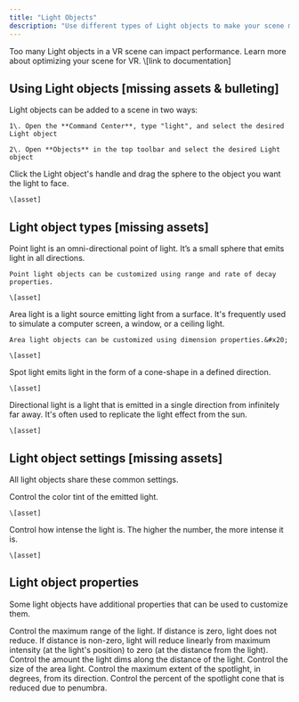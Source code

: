 ```yaml
---
title: "Light Objects"
description: "Use different types of Light objects to make your scene more realistic and engaging. "
---
```


<Info>
  Too many Light objects in a VR scene can impact performance. Learn more about optimizing your scene for VR. \[link to documentation]
</Info>

## Using Light objects \[missing assets & bulleting]

<AccordionGroup>
  <Accordion title="Adding Light objects to a scene" defaultOpen={false}>
    Light objects can be added to a scene in two ways:

    1\. Open the **Command Center**, type "light", and select the desired Light object

    2\. Open **Objects** in the top toolbar and select the desired Light object
  </Accordion>

  <Accordion title="Positioning Lights to 'look at' objects" defaultOpen={false}>
    Click the Light object's handle and drag the sphere to the object you want the light to face.&#x20;

    \[asset]
  </Accordion>
</AccordionGroup>

## Light object types \[missing assets]

<AccordionGroup>
  <Accordion title="Point light" defaultOpen={false}>
    Point light is an omni-directional point of light. It’s a small sphere that emits light in all directions.

    Point light objects can be customized using range and rate of decay properties.

    \[asset]
  </Accordion>

  <Accordion title="Area light" defaultOpen={false}>
    Area light is a light source emitting light from a surface. It's frequently used to simulate a computer screen, a window, or a ceiling light.

    Area light objects can be customized using dimension properties.&#x20;

    \[asset]
  </Accordion>

  <Accordion title="Spot light" defaultOpen={false}>
    Spot light emits light in the form of a cone-shape in a defined direction.

    \[asset]
  </Accordion>

  <Accordion title="Directional light" defaultOpen={false}>
    Directional light is a light that is emitted in a single direction from infinitely far away. It's often used to replicate the light effect from the sun.

    \[asset]
  </Accordion>
</AccordionGroup>

## Light object settings \[missing assets]

All light objects share these common settings.

<AccordionGroup>
  <Accordion title="Color" defaultOpen={false}>
    Control the color tint of the emitted light.

    \[asset]
  </Accordion>

  <Accordion title="Intensity" defaultOpen={false}>
    Control how intense the light is. The higher the number, the more intense it is.

    \[asset]
  </Accordion>
</AccordionGroup>

## Light object properties

Some light objects have additional properties that can be used to customize them.

<AccordionGroup>
  <Accordion title="Range" defaultOpen={false}>
    Control the maximum range of the light. If distance is zero, light does not reduce. If distance is non-zero, light will reduce linearly from maximum intensity (at the light's position) to zero (at the distance from the light).
  </Accordion>

  <Accordion title="Rate of decay" defaultOpen={false}>
    Control the amount the light dims along the distance of the light.
  </Accordion>

  <Accordion title="Dimension" defaultOpen={false}>
    Control the size of the area light.
  </Accordion>

  <Accordion title="Angle" defaultOpen={false}>
    Control the maximum extent of the spotlight, in degrees, from its direction.
  </Accordion>

  <Accordion title="Softness" defaultOpen={false}>
    Control the percent of the spotlight cone that is reduced due to penumbra.
  </Accordion>
</AccordionGroup>